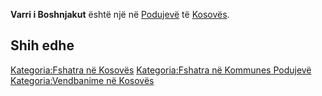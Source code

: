 {{Fshat në 
 | Emri                = Varri i Boshnjakut
 | EmriAlt                = 
 | NAME_SHORT_FORM=      
 | NAME_GENERIC=      Varri
 | NAME_SORT_NAME_RO=      VARRIIBOSHNJAKUT
 | FULL_NAME_RO = Varri i Boshnjakut
 | FULL_NAME_ND_RO=Varri i Boshnjakut
 | SORT_NAME_RG=BOSHNJAKUT VARRII
 | FULL_NAME_RG=Boshnjakut, Varri i
 | FULL_NAME_ND_RG=Boshnjakut, Varri i
 | SRP_NAME_SHORT_FORM=      
 | SRP_NAME_GENERIC=      
 | SRP_NAME_SORT_NAME_RO=      
 | SRP_FULL_NAME_RO = 
 | SRP_FULL_NAME_ND_RO=
 | SRP_SORT_NAME_RG=
 | SRP_FULL_NAME_RG=
 | SRP_FULL_NAME_ND_RG=
 | Emri (Rasa dhanore) = 
 | Figura              = 
 | Shteti              = Kosovo
 | Komuna              = Podujevë
 | Kodi postar         = 
 | Sipërfaqja          = 

 | Popullsia           = 

 | Regj. i popullsisë  = 
 | Dend. e popullsisë  = 
 | Faqja zyrtare       = 
 <!--- Koordinatat ----> 
 | Gjerësia            = 42.884538
 | Gjatësia            = 21.107182
 | Lartësia            = 
}}
'''Varri i Boshnjakut''' është një [[]] në [[Podujevë]] të [[Kosovës]].

<!-- == Gjeografia == -->
<!-- == Historia == -->
<!-- == Demografia == -->
== Shih edhe ==
{{Komuna Podujevë}}
{{Kosovo-Administrata-Cung}}

[[Kategoria:Fshatra në Kosovës]]
[[Kategoria:Fshatra në Kommunes Podujevë]]
[[Kategoria:Vendbanime në Kosovës]]